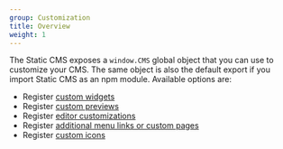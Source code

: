 ```yaml
---
group: Customization
title: Overview
weight: 1
---
```


The Static CMS exposes a `window.CMS` global object that you can use to customize your CMS. The same object is also the default export if you import Static CMS as an npm module. Available options are:

- Register [custom widgets](/docs/custom-widgets)
- Register [custom previews](/docs/custom-previews)
- Register [editor customizations](/docs/widget-markdown#customization)
- Register [additional menu links or custom pages](/docs/additional-links)
- Register [custom icons](/docs/custom-icons)
